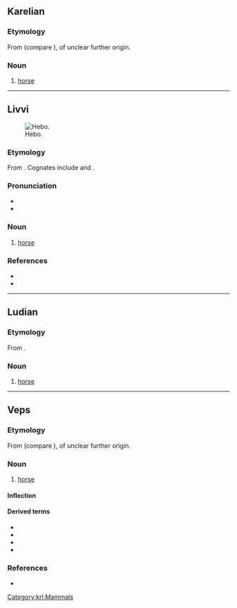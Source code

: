 ==Karelian==

===Etymology===
From {{inh|krl|fiu-fin-pro|*hepoi}} (compare {{cog|fi|hepo}}), of unclear further origin.

===Noun===
{{krl-noun|hevon|hebuo}}

# [[horse]]

[[Category:krl:Mammals]]

----

==Livvi==
[[Image:Wild Horses of the Outer Banks.jpg|thumb|Hebo.]]

===Etymology===
From {{inh|olo|fiu-fin-pro|*hepoi}}. Cognates include {{cog|fi|hepoi}} and {{cog|et|hobu}}.

===Pronunciation===
* {{IPA|olo|/ˈhebo/}}
* {{hyph|olo|he|bo}}

===Noun===
{{olo-noun|hevon|hebuo}}

# [[horse]]

===References===
* {{R:olo:Gilojeva:2009|page=3}}
* {{R:olo:Boiko:2019|page=53}}

{{C|olo|Equids}}

----

==Ludian==

===Etymology===
From {{inh|lud|fiu-fin-pro|*hepoi}}.

===Noun===
{{head|lud|noun}}

# [[horse]]

----

==Veps==

===Etymology===
From {{inh|vep|fiu-fin-pro|*hepoi}} (compare {{cog|fi|hepo}}), of unclear further origin.

===Noun===
{{vep-noun}}

# [[horse]]

====Inflection====
{{vep-decl-stems|hebo||n|d|id}}

====Derived terms====
* {{l|vep|hebokogo}}
* {{l|vep|hebopaimen}}
* {{l|vep|hebonharj}}
* {{l|vep|hebonkeng}}

===References===
* {{R:vep:UVVV|конь|лошадь}}

{{topics|vep|Equids}}